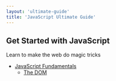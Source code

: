 ```yaml
---
layout: 'ultimate-guide'
title: 'JavaScript Ultimate Guide'
---
```


## Get Started with JavaScript

Learn to make the web do magic tricks

- [JavaScript Fundamentals](/learn/javascript/fundamentals)
  - [The DOM](/learn/javascript/fundamentals/the-dom)
